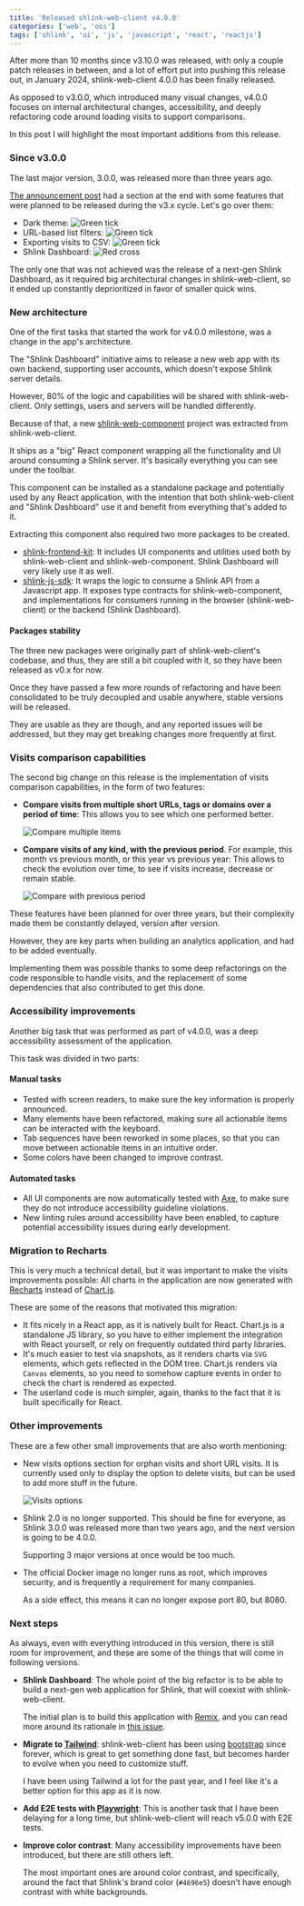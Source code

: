 ```yaml
---
title: 'Released shlink-web-client v4.0.0'
categories: ['web', 'oss']
tags: ['shlink', 'ui', 'js', 'javascript', 'react', 'reactjs']
---
```


After more than 10 months since v3.10.0 was released, with only a couple patch releases in between, and a lot of effort put into pushing this release out, in January 2024, shlink-web-client 4.0.0 has been finally released.

As opposed to v3.0.0, which introduced many visual changes, v4.0.0 focuses on internal architectural changes, accessibility, and deeply refactoring code around loading visits to support comparisons.

In this post I will highlight the most important additions from this release.

### Since v3.0.0

The last major version, 3.0.0, was released more than three years ago.

[The announcement post](/2020/12/24/released-shlink-web-client-v3-0-0/) had a section at the end with some features that were planned to be released during the v3.x cycle. Let's go over them:

* Dark theme: ![Green tick](/assets/img/icons/green-tick.svg)
* URL-based list filters: ![Green tick](/assets/img/icons/green-tick.svg)
* Exporting visits to CSV: ![Green tick](/assets/img/icons/green-tick.svg)
* Shlink Dashboard: ![Red cross](/assets/img/icons/red-cross.svg)

The only one that was not achieved was the release of a next-gen Shlink Dashboard, as it required big architectural changes in shlink-web-client, so it ended up constantly deprioritized in favor of smaller quick wins.

### New architecture

One of the first tasks that started the work for v4.0.0 milestone, was a change in the app's architecture.

The "Shlink Dashboard" initiative aims to release a new web app with its own backend, supporting user accounts, which doesn't expose Shlink server details.

However, 80% of the logic and capabilities will be shared with shlink-web-client. Only settings, users and servers will be handled differently.

Because of that, a new [shlink-web-component](https://github.com/shlinkio/shlink-web-component) project was extracted from shlink-web-client.

It ships as a "big" React component wrapping all the functionality and UI around consuming a Shlink server. It's basically everything you can see under the toolbar.

This component can be installed as a standalone package and potentially used by any React application, with the intention that both shlink-web-client and "Shlink Dashboard" use it and benefit from everything that's added to it.

Extracting this component also required two more packages to be created.

* [shlink-frontend-kit](https://github.com/shlinkio/shlink-frontend-kit): It includes UI components and utilities used both by shlink-web-client and shlink-web-component. Shlink Dashboard will very likely use it as well.
* [shlink-js-sdk](https://github.com/shlinkio/shlink-js-sdk): It wraps the logic to consume a Shlink API from a Javascript app. It exposes type contracts for shlink-web-component, and implementations for consumers running in the browser (shlink-web-client) or the backend (Shlink Dashboard).

#### Packages stability

The three new packages were originally part of shlink-web-client's codebase, and thus, they are still a bit coupled with it, so they have been released as v0.x for now.

Once they have passed a few more rounds of refactoring and have been consolidated to be truly decoupled and usable anywhere, stable versions will be released.

They are usable as they are though, and any reported issues will be addressed, but they may get breaking changes more frequently at first.

### Visits comparison capabilities

The second big change on this release is the implementation of visits comparison capabilities, in the form of two features:

* **Compare visits from multiple short URLs, tags or domains over a period of time**: This allows you to see which one performed better.

  ![Compare multiple items](/assets/img/shlink-web-client-4/compare-multiple-items.png)

* **Compare visits of any kind, with the previous period**. For example, this month vs previous month, or this year vs previous year: This allows to check the evolution over time, to see if visits increase, decrease or remain stable.

  ![Compare with previous period](/assets/img/shlink-web-client-4/compare-with-previous-period.png)

These features have been planned for over three years, but their complexity made them be constantly delayed, version after version.

However, they are key parts when building an analytics application, and had to be added eventually.

Implementing them was possible thanks to some deep refactorings on the code responsible to handle visits, and the replacement of some dependencies that also contributed to get this done.

### Accessibility improvements

Another big task that was performed as part of v4.0.0, was a deep accessibility assessment of the application.

This task was divided in two parts:

#### Manual tasks

* Tested with screen readers, to make sure the key information is properly announced.
* Many elements have been refactored, making sure all actionable items can be interacted with the keyboard.
* Tab sequences have been reworked in some places, so that you can move between actionable items in an intuitive order.
* Some colors have been changed to improve contrast.

#### Automated tasks

* All UI components are now automatically tested with [Axe](https://github.com/dequelabs/axe-core), to make sure they do not introduce accessibility guideline violations.
* New linting rules around accessibility have been enabled, to capture potential accessibility issues during early development.

### Migration to Recharts

This is very much a technical detail, but it was important to make the visits improvements possible: All charts in the application are now generated with [Recharts](https://recharts.org/en-US/) instead of [Chart.js](https://www.chartjs.org/).

These are some of the reasons that motivated this migration:

* It fits nicely in a React app, as it is natively built for React. Chart.js is a standalone JS library, so you have to either implement the integration with React yourself, or rely on frequently outdated third party libraries.
* It's much easier to test via snapshots, as it renders charts via `SVG` elements, which gets reflected in the DOM tree. Chart.js renders via `Canvas` elements, so you need to somehow capture events in order to check the chart is rendered as expected.
* The userland code is much simpler, again, thanks to the fact that it is built specifically for React.

### Other improvements

These are a few other small improvements that are also worth mentioning:

* New visits options section for orphan visits and short URL visits. It is currently used only to display the option to delete visits, but can be used to add more stuff in the future.

  ![Visits options](/assets/img/shlink-web-client-4/visits-options.png)

* Shlink 2.0 is no longer supported. This should be fine for everyone, as Shlink 3.0.0 was released more than two years ago, and the next version is going to be 4.0.0.

  Supporting 3 major versions at once would be too much.
* The official Docker image no longer runs as root, which improves security, and is frequently a requirement for many companies.

  As a side effect, this means it can no longer expose port 80, but 8080.

### Next steps

As always, even with everything introduced in this version, there is still room for improvement, and these are some of the things that will come in following versions.

* **Shlink Dashboard**: The whole point of the big refactor is to be able to build a next-gen web application for Shlink, that will coexist with shlink-web-client.

  The initial plan is to build this application with [Remix](https://remix.run/), and you can read more around its rationale in [this issue](https://github.com/shlinkio/shlink-web-client/issues/338).

* **Migrate to [Tailwind](https://tailwindcss.com/)**: shlink-web-client has been using [bootstrap](https://getbootstrap.com/) since forever, which is great to get something done fast, but becomes harder to evolve when you need to customize stuff.

  I have been using Tailwind a lot for the past year, and I feel like it's a better option for this app as it is now.

* **Add E2E tests with [Playwright](https://playwright.dev/)**: This is another task that I have been delaying for a long time, but shlink-web-client will reach v5.0.0 with E2E tests.
* **Improve color contrast**: Many accessibility improvements have been introduced, but there are still others left.

  The most important ones are around color contrast, and specifically, around the fact that Shlink's brand color (`#4696e5`) doesn't have enough contrast with white backgrounds.
